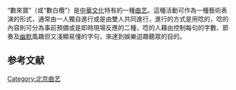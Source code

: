 {{中国非物质文化遗产 
|名称 = 數白欖
|子项 =
|图片 = 
|申报地区或单位 = [[北京市|北京市]][[东城区_(北京市)|东城区]]
|序号 = 1289
|编号项目 =Ⅴ—115
|登录时间 =2014年
|备注 =  
|分类 = 曲艺
|省区市 = 北京
}}

“數來寶”（或“數白欖”）是[[中華文化|中華文化]]特有的一種[[曲艺|曲艺]]。這種活動可作為一種藝術表演的形式，通常由一人獨自進行或是由雙人共同進行，進行的方式是用唸的，唸的內容則可分為事前預備或是即時現場反應的二種，唸的人藉由控制每句的字數、節奏及[[幽默|幽默]]風趣但又淺顯易懂的字句，來達到娛樂逗趣聽眾的目的。

==参考文献==
{{reflist}}

{{曲艺小作品}}<!--依据维基方针扩充条目并列明可供查证来源後若条目核心内容明显大於3000bytes以上可移除小作品模板。-->
{{老北京城}}
[[Category:北京曲艺|Category:北京曲艺]]